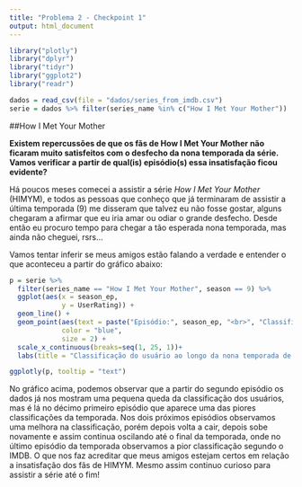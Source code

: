 ```yaml
---
title: "Problema 2 - Checkpoint 1"
output: html_document
---
```


```r
library("plotly")
library("dplyr")
library("tidyr")
library("ggplot2")
library("readr")

dados = read_csv(file = "dados/series_from_imdb.csv")
serie = dados %>% filter(series_name %in% c("How I Met Your Mother"))
```

##How I Met Your Mother

**Existem repercussões de que os fãs de How I Met Your Mother não ficaram muito satisfeitos com o desfecho da nona temporada da série. Vamos verificar a partir de qual(is) episódio(s) essa insatisfação ficou evidente?** 

  Há poucos meses comecei a assistir a série *How I Met Your Mother* (HIMYM), e todos as pessoas que conheço que já terminaram de assistir a última temporada (9) me disseram que talvez eu não fosse gostar, alguns chegaram a afirmar que eu iria amar ou odiar o grande desfecho. Desde então eu procuro tempo para chegar a tão esperada nona temporada, mas ainda não cheguei, rsrs... 

  Vamos tentar inferir se meus amigos estão falando a verdade e entender o que aconteceu a partir do gráfico abaixo:  
  
```r
p = serie %>%  
  filter(series_name == "How I Met Your Mother", season == 9) %>% 
  ggplot(aes(x = season_ep, 
             y = UserRating)) + 
  geom_line() + 
  geom_point(aes(text = paste("Episódio:", season_ep, "<br>", "Classificação:", UserRating)), 
             color = "blue", 
             size = 2) +
  scale_x_continuous(breaks=seq(1, 25, 1))+
  labs(title = "Classificação do usuário ao longo da nona temporada de HIMYM", x = "Episódio", y = "Classificação do usuário")

ggplotly(p, tooltip = "text")

```

No gráfico acima, podemos observar que a partir do segundo episódio os dados já nos mostram uma pequena queda da classificação dos usuários, mas é lá no décimo primeiro episódio que aparece uma das piores classificações da temporada. Nos dois próximos episódios observamos uma melhora na classificação, porém depois volta a cair, depois sobe novamente e assim continua oscilando até o final da temporada, onde no último episódio da temporada observamos a pior classificação segundo o IMDB. O que nos faz acreditar que meus amigos estejam certos em relação a insatisfação dos fãs de HIMYM. Mesmo assim continuo curioso para assistir a série até o fim!

